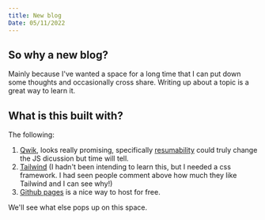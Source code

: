 ```yaml
---
title: New blog
Date: 05/11/2022
---
```


<article class="prose prose-zinc prose-xl dark:prose-invert">
  
# So why a new blog?

Mainly because I've wanted a space for a long time that I can put down some thoughts
and occasionally cross share. Writing up about a topic is a great way to learn it.

## What is this built with?

The following:

1. [Qwik](https://qwik.builder.io/), looks really promising, specifically [resumability](https://qwik.builder.io/docs/concepts/resumable/) could truly change the JS dicussion but time will tell.
2. [Tailwind](https://tailwindcss.com/) (I hadn't been intending to learn this, but I needed a css framework. I had seen people comment above how much they like Tailwind and I can see why!)
3. [Github pages](https://pages.github.com/) is a nice way to host for free.

We'll see what else pops up on this space.

</article>
